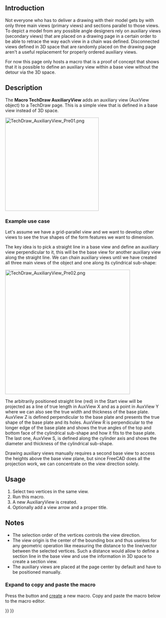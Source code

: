 <languages/>
<translate>

<!--T:1-->
{{VeryImportantMessage|FreeCAD's TechDraw workbench still lacks a tool to create auxiliary views.<br>This page gives a description of a use case and holds a macro to show one way to create an auxiliary view.<br><br>Hopefully this is an inspiration for a C++ programmer to convert this proof of concept into an integrated TechDraw command. }}

<!--T:2-->
{{Macro
|Name=Macro TechDraw AuxiliaryView
|Icon=
|Description=This macro adds an auxiliary view to a TechDraw page
|Author=FBXL5
|Version=
|Date=
|Download=
|FCVersion=
|SeeAlso=
}}

==Introduction== <!--T:3-->

<!--T:4-->
Not everyone who has to deliver a drawing with their model gets by with only three main views (primary views) and sections parallel to those views. To depict a model from any possible angle designers rely on auxiliary views (secondary views) that are placed on a drawing page in a certain order to be able to retrace the way each view in a chain was defined. Disconnected views defined in 3D space that are randomly placed on the drawing page aren't a useful replacement for properly ordered auxiliary views.

<!--T:5-->
For now this page only hosts a macro that is a proof of concept that shows that it is possible to define an auxiliary view within a base view without the detour via the 3D space.

==Description== <!--T:6-->

<!--T:7-->
The '''Macro TechDraw AuxiliaryView''' adds an auxiliary view (AuxView object) to a TechDraw page. This is a simple view that is defined in a base view instead of 3D space.

</translate>
[[Image:TechDraw_AuxiliaryView_Pre01.png|300px]]
<translate>

<!--T:8-->
{{Caption|AuxView defined by the red line in the base view on the right}}


===Example use case=== <!--T:9-->

<!--T:10-->
Let's assume we have a grid-parallel view and we want to develop other views to see the true shapes of the form features we want to dimension.

<!--T:11-->
The key idea is to pick a straight line in a base view and define an auxiliary view perpendicular to it, this will be the base view for another auxiliary view along the straight line. We can chain auxiliary views until we have created all three main views of the object and one along its cylindrical sub-shape:

</translate>
[[Image:TechDraw_AuxiliaryView_Pre02.png|400px]]
<translate>

<!--T:12-->
The arbitrarily positioned straight line (red) in the Start view will be projected as a line of true length in AuxView X and as a point in AuxView Y where we can also see the true width and thickness of the base plate. AuxView Z is defined perpendicular to the base plate and presents the true shape of the base plate and its holes. AuxView R is perpendicular to the longer edge of the base plate and shows the true angles of the top and bottom face of the cylindrical sub-shape and how it fits to the base plate. The last one, AuxView S, is defined along the cylinder axis and shows the diameter and thickness of the cylindrical sub-shape.

<!--T:13-->
Drawing auxiliary views manually requires a second base view to access the heights above the base view plane, but since FreeCAD does all the projection work, we can concentrate on the view direction solely.

==Usage== <!--T:14-->

<!--T:15-->
# Select two vertices in the same view.
# Run this macro.
# A new AuxiliaryView is created.
# Optionally add a view arrow and a proper title.

==Notes== <!--T:16-->

<!--T:17-->
* The selection order of the vertices controls the view direction.
* The view origin is the center of the bounding box and thus useless for any geometric operation like measuring the distance to the line/vector between the selected vertices. Such a distance would allow to define a section line in the base view and use the information in 3D space to create a section view.
* The auxiliary views are placed at the page center by default and have to be positioned manually.


<!--T:18-->
<div class="mw-collapsible mw-collapsed toccolours">
===Expand to copy and paste the macro===
<div class="mw-collapsible-content">

<!--T:19-->
Press the {{Button|[[Image:Std_DlgMacroExecute.svg|16px]] [[Std_DlgMacroExecute|Macros...]]}} button and [[Std_DlgMacroExecute#Create|create]] a new macro. Copy and paste the macro below to the macro editor. 

</translate>
{{MacroCode|code=
#! python
# -*- coding: utf-8 -*-
"""
This script creates an Auxiliary View from two selectec vertices
of one base view.

What is required: an active document, a drawing page containing one
or more views with a projection of a shape.

A possible workflow:
1. Extract base view from selection (two vertices)
2. Extract work page from app objects
3. Add a new view
4. Link base view from selection to new view
5. Link base view source to new view source
6. Retrieve new view's x direction from base view's x direction
7. calculate new view's z direction from new view's x direction
    and base view's z direction
8. Set new view rotation including base view rotation
9. (Add annotations etc.)

I have tried to follow this naming rule:
 class names:    CamelCase
 function names: mixedCase
 constant names: ALL_CAPITAL + underscore
 variable names: lower_case + underscore
"""

__Name__= ""
__Comment__ = ""
__Author__ = "FBXL5"
__Version__ = "00.02"
__Date__    = "2025-06-27"
__License__ = "LGPL-2.0-or-later as FreeCAD"
__Web__ = ""
__Wiki__ = ""
__Icon__  = ""
__IconW__  = ""
__Help__ = ""
__Status__ = "Alpha"
__Requires__ = "FreeCAD >= 1.0 + Python3"
__Communication__ = "https://www.freecad.org/wiki/index.php?title=User: FBXL5"
__Files__ = ""

import math # to use some predefined conversions
from PySide.QtGui import (QMessageBox)

ARROW = """<?xml version="1.0" encoding="UTF-8" standalone="no"?>
<svg
  xmlns="http://www.w3.org/2000/svg" version="1.1"
  width ="16.8mm"
  height="2.8mm"
  viewBox=" 0 -1.4 16.8 2.8">
    <g id="ArrowHead"
      style="fill:#000;fill-opacity:1;stroke:#000;stroke-width:0.5;stroke-linecap:round;stroke-linejoin:round;font-size:5.0;text-anchor:middle;font-family:osifont">
        <path d="m 0.3 0.0 h 16 " />
        <path d="m 0.3 0.0 l 8.0 1.05 v -2.1 z " />
    </g>
</svg>
"""

def displayMessage(title,message):
    '''
    displayMessage('Title','Messagetext')
    '''
    message_box = QMessageBox()
    message_box.setText(message)
    message_box.setWindowTitle(title)
    message_box.exec()

def getActiveDocument():
    '''
    Returns the active document or sends a message
    '''
    ado = App.activeDocument()
    if ado is not None:
        return ado
    displayMessage("AuxView", "No active document available!")
    return False

# (borrowed from TechDraw sources)
def getSelView(nSel=0):
    '''
    view = getSelView()
    nSel=0 ... number of selected view, 0 = first selected
    Return selected view, otherwise return False
    '''
    if not Gui.Selection.getSelection():
        view = None
        displayMessage('AuxView','No view selected')
    else:
        view = Gui.Selection.getSelection()[nSel]
    return view

# (borrowed from TechDraw sources)
def getSelVertexes(nVertex=1, nSel=0):
    '''
    vertexes = getSelVertexes(nVertex)
    nVertex=1 ... min. number of selected vertexes
    nSel=0 ... number of selected view, 0 = first selected
    Return a list of selected vertexes if at least nVertex vertexes are selected, otherwise return False
    '''
    if getSelView(nSel):
        view = getSelView(nSel)
    else:
        return False
    if not Gui.Selection.getSelectionEx():
        displayMessage('AuxView','No vertex selected')
        return False
    objectList = Gui.Selection.getSelectionEx()[nSel].SubElementNames

    vertexes = []
    for objectString in objectList:
        if objectString[0:6] == 'Vertex':
            vertexes.append(view.getVertexBySelection(objectString))

    if (len(vertexes) < nVertex):
        displayMessage('AuxView','Select at least '+
                        str(nVertex)+' vertices')
        return False
    else:
        return vertexes

def getPageOfSelection(doc, b_view):
    '''Retrieves the Page that holds the selected elements'''
    #- Find an object starting with 'Page' that contains the selected object
    for each in doc.Objects:
        if each.Name.startswith("Page"):  # [0:4] == 'Page':
            for item in each.OutList: # Search items belonging to a Page object
                if item.Name.startswith("ProjGroup"): # Look into projection groups
                    for view in item.OutList: # Search views belonging to a ProjGroup object
                        if view.Name == b_view.Name:
                            return each
                else:
                    if item.Name == b_view.Name:
                        return each
    return False

def getCcwAngle(vertex1,vertex2,view_rotation):
    '''Creates 3D vectors to calculate the 2D angle towards the x direction of the
    base view which is parallel to the page view's x direction.
    The direction of the XDirection property is not parallel to the view's
    x direction if the view is rotated! This angle also has to be taken into
    account to calculate the 3D angle'''
    #- Extract position vectors from the points
    vector_start = App.Vector(vertex1.X, vertex1.Y, vertex1.Z)
    vector_end   = App.Vector(vertex2.X, vertex2.Y, vertex2.Z)
    #- Calculate the 2D Direction vector from start vertex to end vertex
    # on the XY plane of the base view/work page (z = 0)
    direction = vector_end.sub(vector_start)
    x_direction = App.Vector(1, 0, 0)
    angle_x = math.degrees(direction.getAngle(x_direction))
    # getAngle() returns positive (absolute) values only (in rad)
    # -> convert to degrees and check orientation
    if vertex1.Y > vertex2.Y:
        angle_x *= -1  # switches angle orientation
    #- Turn back the base view rotation
    # angle_x is a float value now but view_rotation is deg
    #print('a. angle_x: ', angle_x)
    #print('b. view_rotation: ', float(view_rotation))
    angle_x -= float(view_rotation)
    return angle_x

def symbolAngle(vertex1,vertex2):
    '''
    Creates 3D vectors to calculate the 2D angle towards the x direction of the
    base view
    '''
    #- Extract position vectors from the points
    vector_start = FreeCAD.Vector(vertex1.X, vertex1.Y, vertex1.Z)
    vector_end   = FreeCAD.Vector(vertex2.X, vertex2.Y, vertex2.Z)
    #- Calculate the 2D Direction vector from start vertex to end vertex
    # on the XY plane of the base view/work page (z = 0)
    direction = vector_end.sub(vector_start)
    y_direction = FreeCAD.Vector(0, -1, 0)
    angle_y = math.degrees(direction.getAngle(y_direction))
    # getAngle() returns positive (absolute) values only (in rad)
    # -> convert to degrees and check orientation
    if vertex1.X > vertex2.X:
        angle_y *= -1  # switches angle orientation
    return angle_y

def main():
    ''' The main section, no more, no less '''
    # Operations are performed in the active document of the application
    #- Retrieve the active document
    active_doc = getActiveDocument()
    if not active_doc:  # (active_doc is None/False)
        return
    #- Retrieve the selection view and selected vertices
    if getSelView() and getSelVertexes(2):
        base_view = getSelView()
        vertices = getSelVertexes(2)  # required number of vertices
    else:
        return

    #- Retrieve the page that holds the view
    work_page = getPageOfSelection(active_doc, base_view)
    if not work_page:
        # this should always be true as selected vertices are already checked
        return
    # At this point the input elements are gathered:
    #  active_doc, work_page, base_view, and vertices

    #- Create a new view
    new_view = active_doc.addObject('TechDraw::DrawViewPart', 'AuxView')
    #- Add the new view to the page
    work_page.addView(new_view)
    #- Add a BaseView property to the new view
    new_view.addProperty('App::PropertyLink','BaseView')
    #- Link the BaseView object to the BaseView property
    new_view.BaseView = active_doc.getObject(base_view.Name)
    #- Hand over the source objects
    new_view.Source = new_view.BaseView.Source

    #- 2D: Calculate the ccw angle between the x axes of base view and new view
    turn_ccw = getCcwAngle(vertices[0],vertices[1],new_view.BaseView.Rotation)
    # Returns a float value representing degrees

    # 3D: Turn base_view.XDirection around base_view.Direction to get
    #     new_view.XDirection
    #- Create a rotation, angle input in float (for degrees), stored in rad
    around_direction = App.Rotation(new_view.BaseView.Direction, turn_ccw)
    #- Apply rotation to the base_view.XDirection
    new_view.XDirection = around_direction.multVec(new_view.BaseView.XDirection)
    #- The cross-product of base view Z and new view X gives new view Z direction
    new_view.Direction = new_view.BaseView.Direction.cross(new_view.XDirection)

    # 2D: Take base_view.Rotation into account, it has to be converted
    #     to float since it is stored in deg
    #- Add the rotation of the base view to the angle between the x axes
    new_view.Rotation = turn_ccw + float(new_view.BaseView.Rotation)
    Gui.runCommand('TechDraw_RedrawPage',0)
    # At this point the Auxiliary View is complete

    #- Create an arrow symbol
    new_symbol = active_doc.addObject('TechDraw::DrawViewSymbol', 'Symbol')
    new_symbol.Symbol = ARROW
    new_symbol.Owner = base_view
    new_symbol.Rotation = symbolAngle(vertices[0],vertices[1])
    #- Add the new symbol to the page
    work_page.addView(new_symbol)
    #- Create a direction tag
    dir_tag = active_doc.addObject('TechDraw::DrawViewAnnotation', 'DirTag')
    dir_tag.Text = "X"
    dir_tag.Owner = new_symbol
    #- Add the new symbol to the page
    work_page.addView(dir_tag)

    #- Create a view tag
    view_tag = active_doc.addObject('TechDraw::DrawViewAnnotation', 'ViewTag')
    view_tag.Text = "AuxView X"
    view_tag.Owner = new_view
    #- Add the new symbol to the page
    work_page.addView(view_tag)

    FreeCADGui.runCommand("TechDraw_RedrawPage",0)
    FreeCADGui.runCommand("TechDraw_RedrawPage",0)

    return

if __name__ == "__main__":
    # This will be true only if the file is "executed"
    # but not if imported as module
    main()
}}

</div> <!-- End of collapsible element for Macro section. Do not remove! -->
</div> <!-- End of collapsible element for Structure section. Do not remove! -->


{{TechDraw Tools navi{{#translation:}}}}
{{Userdocnavi{{#translation:}}}}
{{clear}}